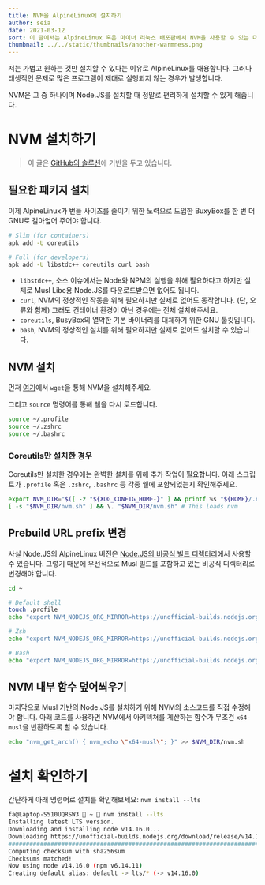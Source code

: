 ```yaml
---
title: NVM을 AlpineLinux에 설치하기
author: seia
date: 2021-03-12
sort: 이 글에서는 AlpineLinux 혹은 마이너 리눅스 배포판에서 NVM을 사용할 수 있는 더 간편한 방법을 소개해드리려고 합니다.
thumbnail: ../../static/thumbnails/another-warmness.png
---
```


저는 가볍고 원하는 것만 설치할 수 있다는 이유로 AlpineLinux를 애용합니다.
그러나 태생적인 문제로 많은 프로그램이 제대로 실행되지 않는 경우가 발생합니다.

NVM은 그 중 하나이며 Node.JS를 설치할 때 정말로 편리하게 설치할 수 있게 해줍니다.

# NVM 설치하기

> 이 글은 [GitHub의 솔루션](https://github.com/nvm-sh/nvm/issues/1102#issuecomment-550572252)에 기반을 두고 있습니다.

## 필요한 패키지 설치

이제 AlpineLinux가 번들 사이즈를 줄이기 위한 노력으로 도입한 BuxyBox를 한 번 더 GNU로 갈아엎어 주어야 합니다.

```sh
# Slim (for containers)
apk add -U coreutils

# Full (for developers)
apk add -U libstdc++ coreutils curl bash
```

- `libstdc++`, 소스 이슈에서는 Node와 NPM의 실행을 위해 필요하다고 하지만 실제로 Musl Libc용 Node.JS를 다운로드받으면 없어도 됩니다.
- `curl`, NVM의 정상적인 작동을 위해 필요하지만 실제로 없어도 동작합니다. (단, 오류와 함께)
그래도 컨테이너 환경이 아닌 경우에는 전체 설치해주세요.
- `coreutils`, BusyBox의 열악한 기본 바이너리를 대체하기 위한 GNU 툴킷입니다.
- `bash`, NVM의 정상적인 설치를 위해 필요하지만 실제로 없어도 설치할 수 있습니다.

## NVM 설치

먼저 [여기](https://github.com/nvm-sh/nvm#install--update-script)에서 `wget`을 통해 NVM을 설치해주세요.

그리고 `source` 명령어를 통해 쉘을 다시 로드합니다.

```sh
source ~/.profile
source ~/.zshrc
source ~/.bashrc
```

### Coreutils만 설치한 경우

Coreutils만 설치한 경우에는 완벽한 설치를 위해 추가 작업이 필요합니다.
아래 스크립트가 `.profile` 혹은 `.zshrc`, `.bashrc` 등 각종 쉘에 포함되었는지 확인해주세요.

```sh
export NVM_DIR="$([ -z "${XDG_CONFIG_HOME-}" ] && printf %s "${HOME}/.nvm" || printf %s "${XDG_CONFIG_HOME}/nvm")"
[ -s "$NVM_DIR/nvm.sh" ] && \. "$NVM_DIR/nvm.sh" # This loads nvm
```

## Prebuild URL prefix 변경

사실 Node.JS의 AlpineLinux 버전은 [Node.JS의 비공식 빌드 디렉터리](https://unofficial-builds.nodejs.org/download/release)에서 사용할 수 있습니다.
그렇기 때문에 우선적으로 Musl 빌드를 포함하고 있는 비공식 디렉터리로 변경해야 합니다.

```sh
cd ~

# Default shell
touch .profile
echo "export NVM_NODEJS_ORG_MIRROR=https://unofficial-builds.nodejs.org/download/release" >> .profile

# Zsh
echo "export NVM_NODEJS_ORG_MIRROR=https://unofficial-builds.nodejs.org/download/release" >> .zshrc

# Bash
echo "export NVM_NODEJS_ORG_MIRROR=https://unofficial-builds.nodejs.org/download/release" >> .bashrc
```

## NVM 내부 함수 덮어씌우기

마지막으로 Musl 기반의 Node.JS를 설치하기 위해 NVM의 소스코드를 직접 수정해야 합니다.
아래 코드를 사용하면 NVM에서 아키텍쳐를 계산하는 함수가 무조건 `x64-musl`을 반환하도록 할 수 있습니다.

```sh
echo "nvm_get_arch() { nvm_echo \"x64-musl\"; }" >> $NVM_DIR/nvm.sh
```

# 설치 확인하기

간단하게 아래 명령어로 설치를 확인해보세요: `nvm install --lts`

```sh
fa@Laptop-S510UQRSW3  ~  nvm install --lts
Installing latest LTS version.
Downloading and installing node v14.16.0...
Downloading https://unofficial-builds.nodejs.org/download/release/v14.16.0/node-v14.16.0-linux-x64-musl.tar.xz...
###################################################################################################################################################################################################################################### 100.0%
Computing checksum with sha256sum
Checksums matched!
Now using node v14.16.0 (npm v6.14.11)
Creating default alias: default -> lts/* (-> v14.16.0)
```
